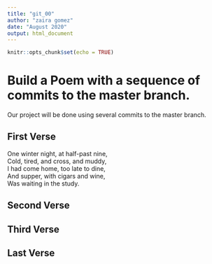 ```yaml
---
title: "git_00"
author: "zaira gomez"
date: "August 2020"
output: html_document
---
```


```r
knitr::opts_chunk$set(echo = TRUE)
```
# Build a Poem with a sequence of commits to the master branch.
Our project will be done using several commits to the master branch.
<!-- Do not modify or change any text in "!--" bracketed areas such as this --- these are instructions to
you, if you change any of this the git program will notice it and compromise your git merging strategy !-->

## First Verse 
<!--Put the first five lines of a poem by Lewis Carrol in this section!-->
One winter night, at half-past nine,  
      Cold, tired, and cross, and muddy,  
I had come home, too late to dine,  
And supper, with cigars and wine,  
      Was waiting in the study.  
      
      

## Second Verse
<!--Put the first five lines of a poem by Robert Frost here!-->

## Third Verse
<!--Put the first two verses of The Walrus and the Carpenter here!-->

## Last Verse
<!--Put a short poem of your choice 8-20 lines,here!-->
